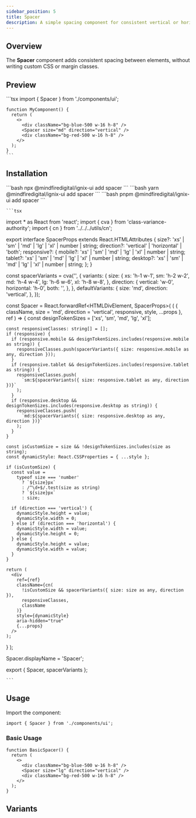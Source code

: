 ```yaml
---
sidebar_position: 5
title: Spacer
description: A simple spacing component for consistent vertical or horizontal gaps.
---
```



## Overview

The **Spacer** component adds consistent spacing between elements, without writing custom CSS or margin classes.

## Preview

<Tabs defaultValue="preview">
  <TabItem value="preview" label="Preview" default>
    <div className="p-4 border rounded-lg flex flex-col items-center">
      <div className="bg-blue-500 w-16 h-8" />
      <Spacer size="md" direction="vertical" />
      <div className="bg-red-500 w-16 h-8" />
    </div>
  </TabItem>
  <TabItem value="code" label="Code">
    ```tsx
    import { Spacer } from './components/ui';

    function MyComponent() {
      return (
        <>
          <div className="bg-blue-500 w-16 h-8" />
          <Spacer size="md" direction="vertical" />
          <div className="bg-red-500 w-16 h-8" />
        </>
      );
    }
    ```
  </TabItem>
</Tabs>

## Installation

<Tabs>
  <TabItem value="npm" label="npm" default>
    ```bash
    npx @mindfiredigital/ignix-ui add spacer
    ```
  </TabItem>
  <TabItem value="yarn" label="yarn">
    ```bash
    yarn @mindfiredigital/ignix-ui add spacer
    ```
  </TabItem>
  <TabItem value="pnpm" label="pnpm">
    ```bash
    pnpm @mindfiredigital/ignix-ui add spacer
    ```
  </TabItem>
  <TabItem value="manual" label="manual" className="max-h-[500px] overflow-y-auto">

    ```tsx
import * as React from 'react';
import { cva } from 'class-variance-authority';
import { cn } from '../../../utils/cn';

export interface SpacerProps extends React.HTMLAttributes<HTMLDivElement> {
  size?: 'xs' | 'sm' | 'md' | 'lg' | 'xl' | number | string;
  direction?: 'vertical' | 'horizontal' | 'both';
  responsive?: {
    mobile?: 'xs' | 'sm' | 'md' | 'lg' | 'xl' | number | string;
    tablet?: 'xs' | 'sm' | 'md' | 'lg' | 'xl' | number | string;
    desktop?: 'xs' | 'sm' | 'md' | 'lg' | 'xl' | number | string;
  };
}

const spacerVariants = cva('', {
  variants: {
    size: {
      xs: 'h-1 w-1',
      sm: 'h-2 w-2',
      md: 'h-4 w-4',
      lg: 'h-6 w-6',
      xl: 'h-8 w-8',
    },
    direction: {
      vertical: 'w-0',
      horizontal: 'h-0',
      both: '',
    },
  },
  defaultVariants: {
    size: 'md',
    direction: 'vertical',
  },
});

const Spacer = React.forwardRef<HTMLDivElement, SpacerProps>(
  (
    { className, size = 'md', direction = 'vertical', responsive, style, ...props },
    ref
  ) => {
    const designTokenSizes = ['xs', 'sm', 'md', 'lg', 'xl'];

    const responsiveClasses: string[] = [];
    if (responsive) {
      if (responsive.mobile && designTokenSizes.includes(responsive.mobile as string)) {
        responsiveClasses.push(spacerVariants({ size: responsive.mobile as any, direction }));
      }
      if (responsive.tablet && designTokenSizes.includes(responsive.tablet as string)) {
        responsiveClasses.push(
          `sm:${spacerVariants({ size: responsive.tablet as any, direction })}`
        );
      }
      if (responsive.desktop && designTokenSizes.includes(responsive.desktop as string)) {
        responsiveClasses.push(
          `md:${spacerVariants({ size: responsive.desktop as any, direction })}`
        );
      }
    }

    const isCustomSize = size && !designTokenSizes.includes(size as string);
    const dynamicStyle: React.CSSProperties = { ...style };

    if (isCustomSize) {
      const value =
        typeof size === 'number'
          ? `${size}px`
          : /^\d+$/.test(size as string)
          ? `${size}px`
          : size;

      if (direction === 'vertical') {
        dynamicStyle.height = value;
        dynamicStyle.width = 0;
      } else if (direction === 'horizontal') {
        dynamicStyle.width = value;
        dynamicStyle.height = 0;
      } else {
        dynamicStyle.height = value;
        dynamicStyle.width = value;
      }
    }

    return (
      <div
        ref={ref}
        className={cn(
          !isCustomSize && spacerVariants({ size: size as any, direction }),
          responsiveClasses,
          className
        )}
        style={dynamicStyle}
        aria-hidden="true"
        {...props}
      />
    );
  }
);

Spacer.displayName = 'Spacer';

export { Spacer, spacerVariants };

    ```
  </TabItem>
</Tabs>

## Usage

Import the component:

```tsx
import { Spacer } from './components/ui';
```

### Basic Usage

```tsx
function BasicSpacer() {
  return (
    <>
      <div className="bg-blue-500 w-16 h-8" />
      <Spacer size="lg" direction="vertical" />
      <div className="bg-red-500 w-16 h-8" />
    </>
  );
}
```

## Variants

<SpacerDemo />




